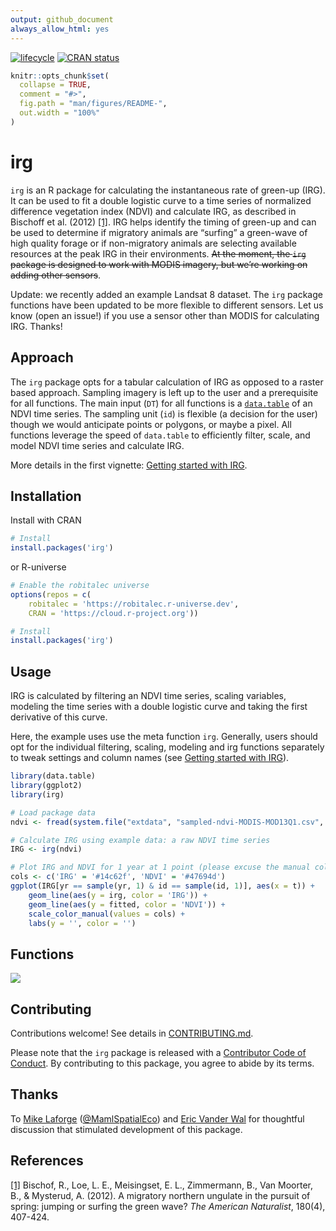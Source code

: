 ```yaml
---
output: github_document
always_allow_html: yes
---
```


[![lifecycle](https://img.shields.io/badge/lifecycle-active-green.svg)](https://www.tidyverse.org/lifecycle/#active)
[![CRAN status](https://www.r-pkg.org/badges/version/irg)](https://cran.r-project.org/package=irg)




```r
knitr::opts_chunk$set(
  collapse = TRUE,
  comment = "#>",
  fig.path = "man/figures/README-",
  out.width = "100%"
)
```

# irg
`irg` is an R package for calculating the instantaneous rate of green-up (IRG).
It can be used to fit a double logistic curve to a time series of normalized
difference vegetation index (NDVI) and calculate IRG, as described in Bischoff
et al. (2012) [[1]](#references). IRG helps identify the timing of green-up and
can be used to determine if migratory animals are "surfing" a green-wave of high
quality forage or if non-migratory animals are selecting available resources at
the peak IRG in their environments. ~~At the moment, the `irg` package is
designed to work with MODIS imagery, but we're working on adding other
sensors~~.

Update: we recently added an example Landsat 8 dataset. The `irg` package
functions have been updated to be more flexible to different sensors. Let us
know (open an issue!) if you use a sensor other than MODIS for calculating IRG.
Thanks!



## Approach
The `irg` package opts for a tabular calculation of IRG as opposed to a raster
based approach. Sampling imagery is left up to the user and a prerequisite
for all functions. The main input (`DT`) for all functions is a
[`data.table`](https://github.com/Rdatatable/data.table) of an NDVI time series.
The sampling unit (`id`) is flexible (a decision for the user) though we would
anticipate points or polygons, or maybe a pixel. All functions leverage the
speed of `data.table` to efficiently filter, scale, and model NDVI time series
and calculate IRG.

More details in the first vignette: 
[Getting started with IRG](https://github.com/robitalec/irg/articles/getting-started-with-irg.html). 


## Installation

Install with CRAN

```r
# Install 
install.packages('irg')
```

or R-universe

```r
# Enable the robitalec universe
options(repos = c(
    robitalec = 'https://robitalec.r-universe.dev',
    CRAN = 'https://cloud.r-project.org'))

# Install 
install.packages('irg')
```



## Usage

IRG is calculated by filtering an NDVI time series, scaling variables, modeling
the time series with a double logistic curve and taking the first derivative of
this curve.

Here, the example uses  use the meta function `irg`. Generally, users should opt
for the individual filtering, scaling, modeling and irg functions separately to
tweak settings and column names (see 
[Getting started with IRG](https://robitalec.github.io/irg/articles/getting-started-with-irg.html)).

```r
library(data.table)
library(ggplot2)
library(irg)

# Load package data
ndvi <- fread(system.file("extdata", "sampled-ndvi-MODIS-MOD13Q1.csv", package = "irg"))

# Calculate IRG using example data: a raw NDVI time series
IRG <- irg(ndvi)

# Plot IRG and NDVI for 1 year at 1 point (please excuse the manual color scale)
cols <- c('IRG' = '#14c62f', 'NDVI' = '#47694d')
ggplot(IRG[yr == sample(yr, 1) & id == sample(id, 1)], aes(x = t)) +
	geom_line(aes(y = irg, color = 'IRG')) +
	geom_line(aes(y = fitted, color = 'NDVI')) +
	scale_color_manual(values = cols) +
	labs(y = '', color = '')
```

<!-- <img src="man/figures/README-ggIRG-1.png" style="max-width:100%;min-width:40px;margin:0px auto;"/> -->


## Functions

<img src="man/figures/functions-grphviz.png" style="max-width:100%;min-width:40px;float:center;"/>

  
## Contributing
Contributions welcome! See details in [CONTRIBUTING.md](CONTRIBUTING.md). 

Please note that the `irg` package is released with a 
[Contributor Code of Conduct](CODE_OF_CONDUCT.md). 
By contributing to this package, you agree to abide by its terms.

## Thanks
To [Mike Laforge](https://mammalspatialecology.weebly.com/)
([\@MamlSpatialEco](https://twitter.com/MamlSpatialEco)) and 
[Eric Vander Wal](https://weel.gitlab.io) for thoughtful discussion that 
stimulated development of this package.

## References

[[1]](https://www.journals.uchicago.edu/doi/abs/10.1086/667590) Bischof, R., Loe, L. E., Meisingset, E. L., Zimmermann, B., Van Moorter, B., & Mysterud, A. (2012). A migratory northern ungulate in the pursuit of spring: jumping or surfing the green wave? *The American Naturalist*, 180(4), 407-424.
